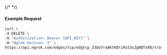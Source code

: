 {/* <!-- Code generated for API Clients. DO NOT EDIT. --> */}

#### Example Request
```bash
curl \
-X DELETE \
-H "Authorization: Bearer {API_KEY}" \
-H "Ngrok-Version: 2" \
https://api.ngrok.com/edges/tcp/edgtcp_33Qo7raAKtKDriRsS3sZgNQTsR8/traffic_policy
```